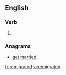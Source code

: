 ==English==

===Verb===
{{head|en|verb form}}

# {{en-past of|remigrate}}

===Anagrams===
* [[get married#English|get married]]

[[fr:remigrated]]
[[vi:remigrated]]
